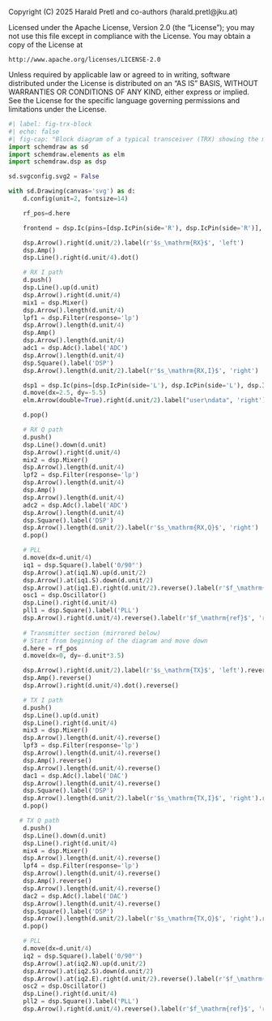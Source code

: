 ::: {.content-hidden}
Copyright (C) 2025 Harald Pretl and co-authors (harald.pretl@jku.at)

Licensed under the Apache License, Version 2.0 (the "License");
you may not use this file except in compliance with the License.
You may obtain a copy of the License at

    http://www.apache.org/licenses/LICENSE-2.0

Unless required by applicable law or agreed to in writing, software
distributed under the License is distributed on an "AS IS" BASIS,
WITHOUT WARRANTIES OR CONDITIONS OF ANY KIND, either express or implied.
See the License for the specific language governing permissions and
limitations under the License.
:::

```python
#| label: fig-trx-block
#| echo: false
#| fig-cap: "Block diagram of a typical transceiver (TRX) showing the main functional blocks of RX and TX. The modem provides the digital baseband processing and interfaces to the rest of the system. For implementation options of the RF front-end, see @sec-trx-duplexing." 
import schemdraw as sd
import schemdraw.elements as elm
import schemdraw.dsp as dsp

sd.svgconfig.svg2 = False

with sd.Drawing(canvas='svg') as d:
    d.config(unit=2, fontsize=14)

    rf_pos=d.here

    frontend = dsp.Ic(pins=[dsp.IcPin(side='R'), dsp.IcPin(side='R')], size=(2.5, 8), leadlen=0).label('RF Frontend').anchor('inR2').linestyle(':')

    dsp.Arrow().right(d.unit/2).label(r'$s_\mathrm{RX}$', 'left')
    dsp.Amp()
    dsp.Line().right(d.unit/4).dot()

    # RX I path
    d.push()
    dsp.Line().up(d.unit)
    dsp.Arrow().right(d.unit/4)
    mix1 = dsp.Mixer()
    dsp.Arrow().length(d.unit/4)
    lpf1 = dsp.Filter(response='lp')
    dsp.Arrow().length(d.unit/4)
    dsp.Amp()
    dsp.Arrow().length(d.unit/4)
    adc1 = dsp.Adc().label('ADC')
    dsp.Arrow().length(d.unit/4)
    dsp.Square().label('DSP')
    dsp.Arrow().length(d.unit/2).label(r'$s_\mathrm{RX,I}$', 'right')

    dsp1 = dsp.Ic(pins=[dsp.IcPin(side='L'), dsp.IcPin(side='L'), dsp.IcPin(side='R')], size=(2.5, 12), leadlen=0).anchor('inL2').label('MODEM').linestyle(':')
    d.move(dx=2.5, dy=-5.5)
    elm.Arrow(double=True).right(d.unit/2).label("user\ndata", 'right')

    d.pop()

    # RX Q path
    d.push()
    dsp.Line().down(d.unit)
    dsp.Arrow().right(d.unit/4)
    mix2 = dsp.Mixer()
    dsp.Arrow().length(d.unit/4)
    lpf2 = dsp.Filter(response='lp')
    dsp.Arrow().length(d.unit/4)
    dsp.Amp()
    dsp.Arrow().length(d.unit/4)
    adc2 = dsp.Adc().label('ADC')
    dsp.Arrow().length(d.unit/4)
    dsp.Square().label('DSP')
    dsp.Arrow().length(d.unit/2).label(r'$s_\mathrm{RX,Q}$', 'right')
    d.pop()

    # PLL
    d.move(dx=d.unit/4)
    iq1 = dsp.Square().label('0/90°')
    dsp.Arrow().at(iq1.N).up(d.unit/2)
    dsp.Arrow().at(iq1.S).down(d.unit/2)
    dsp.Arrow().at(iq1.E).right(d.unit/2).reverse().label(r'$f_\mathrm{RX}$')
    osc1 = dsp.Oscillator()
    dsp.Line().right(d.unit/4)
    pll1 = dsp.Square().label('PLL')
    dsp.Arrow().right(d.unit/4).reverse().label(r'$f_\mathrm{ref}$', 'right')
    
    # Transmitter section (mirrored below)
    # Start from beginning of the diagram and move down
    d.here = rf_pos
    d.move(dx=0, dy=-d.unit*3.5)

    dsp.Arrow().right(d.unit/2).label(r'$s_\mathrm{TX}$', 'left').reverse()
    dsp.Amp().reverse()
    dsp.Arrow().right(d.unit/4).dot().reverse()

    # TX I path
    d.push()
    dsp.Line().up(d.unit)
    dsp.Line().right(d.unit/4)
    mix3 = dsp.Mixer()
    dsp.Arrow().length(d.unit/4).reverse()
    lpf3 = dsp.Filter(response='lp')
    dsp.Arrow().length(d.unit/4).reverse()
    dsp.Amp().reverse()
    dsp.Arrow().length(d.unit/4).reverse()
    dac1 = dsp.Adc().label('DAC')
    dsp.Arrow().length(d.unit/4).reverse()
    dsp.Square().label('DSP')
    dsp.Arrow().length(d.unit/2).label(r'$s_\mathrm{TX,I}$', 'right').reverse()
    d.pop()

   # TX Q path
    d.push()
    dsp.Line().down(d.unit)
    dsp.Line().right(d.unit/4)
    mix4 = dsp.Mixer()
    dsp.Arrow().length(d.unit/4).reverse()
    lpf4 = dsp.Filter(response='lp')
    dsp.Arrow().length(d.unit/4).reverse()
    dsp.Amp().reverse()
    dsp.Arrow().length(d.unit/4).reverse()
    dac2 = dsp.Adc().label('DAC')
    dsp.Arrow().length(d.unit/4).reverse()
    dsp.Square().label('DSP')
    dsp.Arrow().length(d.unit/2).label(r'$s_\mathrm{TX,Q}$', 'right').reverse()
    d.pop()

    # PLL
    d.move(dx=d.unit/4)
    iq2 = dsp.Square().label('0/90°')
    dsp.Arrow().at(iq2.N).up(d.unit/2)
    dsp.Arrow().at(iq2.S).down(d.unit/2)
    dsp.Arrow().at(iq2.E).right(d.unit/2).reverse().label(r'$f_\mathrm{TX}$')
    osc2 = dsp.Oscillator()
    dsp.Line().right(d.unit/4)
    pll2 = dsp.Square().label('PLL')
    dsp.Arrow().right(d.unit/4).reverse().label(r'$f_\mathrm{ref}$', 'right')
```
